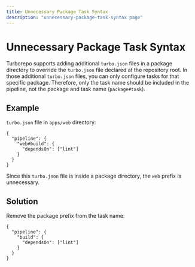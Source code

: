```yaml
---
title: Unnecessary Package Task Syntax
description: "unnecessary-package-task-syntax page"
---
```


# Unnecessary Package Task Syntax

Turborepo supports adding additional `turbo.json` files in a package directory
to override the `turbo.json` file declared at the repository root. In those
additional `turbo.json` files, you can only configure tasks for that specific
package. Therefore, only the task name should be included in the pipeline,
not the package and task name (`package#task`).

## Example

`turbo.json` file in `apps/web` directory:

```
{
  "pipeline": {
    "web#build": {
      "dependsOn": ["lint"]
    }
  }
}
```

Since this `turbo.json` file is inside a package directory, the `web` prefix is unnecessary.

## Solution

Remove the package prefix from the task name:

```
{
  "pipeline": {
    "build": {
      "dependsOn": ["lint"]
    }
  }
}
```
